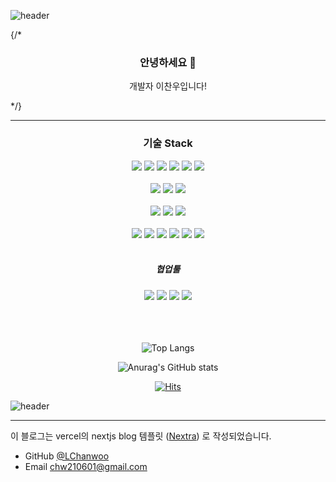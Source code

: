 



![header](https://capsule-render.vercel.app/api?type=waving&color=auto&height=200&section=header&text=Welcome!&fontSize=90&desc=Hello%20I'm%20Aldrich%20Lee&descAlign=60&descAlignY=20&fontAlignY=40)

<IndexPage/>
{/* <h3 align="center"> 안녕하세요 👋 </h3>
<p align="center"> 개발자 이찬우입니다!</p> */}



---

<h3 align="center"> 기술 Stack </h3>

<div align="center">
  <img src="https://img.shields.io/badge/nodejs-green?style=flat&logo=Node.js&logoColor=white"/>
  <img src="https://img.shields.io/badge/HTML5-red?style=flat&logo=HTML5&logoColor=white"/>
  <img src="https://img.shields.io/badge/CSS3-blue?style=flat&logo=CSS3&logoColor=white"/>
  <img src="https://img.shields.io/badge/JavaScript-yellow?style=flat&logo=JavaScript&logoColor=white"/>
  <img src="https://img.shields.io/badge/TypeScript-blue?style=flat&logo=TypeScript&logoColor=white"/>
  <img src="https://img.shields.io/badge/Java-Purple?style=flat&logo=Java&logoColor=white"/>
</div>
<br/>
<div align="center">
  <img src="https://img.shields.io/badge/react-blue?style=flat&logo=react&logoColor=white"/>
  <img src="https://img.shields.io/badge/Next.js-yellow?style=flat&logo=Next.js&logoColor=white"/>
  <img src="https://img.shields.io/badge/TailwindCss-blue?style=flat&logo=Tailwind CSS&logoColor=white"/>
</div>
<br/>
<div align="center">
  <img src="https://img.shields.io/badge/NestJs-black?style=flat&logo=NestJs&logoColor=red"/>
  <img src="https://img.shields.io/badge/Express.js-yellow?style=flat&logo=Express&logoColor=white"/>
  <img src="https://img.shields.io/badge/SpringBoot-green?style=flat&logo=Spring Boot&logoColor=white"/>
</div>
<br/>
<div align="center">
  <img src="https://img.shields.io/badge/PM2-black?style=flat&logo=PM2&logoColor=white"/>
  <img src="https://img.shields.io/badge/npm-black?style=flat&logo=npm&logoColor=white"/>
  <img src="https://img.shields.io/badge/Axios-black?style=flat&logo=Axios&logoColor=white"/>
  <img src="https://img.shields.io/badge/vercel-black?style=flat&logo=vercel&logoColor=white"/>
  <img src="https://img.shields.io/badge/Amazon AWS-black?style=flat&logo=Amazon AWS&logoColor=white"/>
  <img src="https://img.shields.io/badge/Amazon EC2-black?style=flat&logo=Amazon EC2&logoColor=white"/>
</div>
<br/>
<h5 align="center"> 협업툴 </h5>
<div align="center">
  <img src="https://img.shields.io/badge/Notion-black?style=flat&logo=Notion&logoColor=white"/>
  <img src="https://img.shields.io/badge/Slack-black?style=flat&logo=Slack&logoColor=white"/>
  <img src="https://img.shields.io/badge/Figma-black?style=flat&logo=Figma&logoColor=white"/>
  <img src="https://img.shields.io/badge/Telegram-black?style=flat&logo=Telegram&logoColor=white"/>
</div>

<br/>
<br/>
<br/>

<div align="center">
  
![Top Langs](https://github-readme-stats-git-masterrstaa-rickstaa.vercel.app/api/top-langs/?username=LChanwoo&layout=compact&theme=monokai)

</div>

<div align="center">
  
![Anurag's GitHub stats](https://github-readme-stats-git-masterrstaa-rickstaa.vercel.app/api?username=LChanwoo&show_icons=true&theme=monokai)

</div>

<div align="center">

[![Hits](https://hits.seeyoufarm.com/api/count/incr/badge.svg?url=https%3A%2F%2Fgithub.com%2FLChanwoo&count_bg=%2379C83D&title_bg=%23555555&icon=&icon_color=%23E7E7E7&title=hits&edge_flat=false)](https://hits.seeyoufarm.com)  
  
</div>


![header](https://capsule-render.vercel.app/api?type=waving&color=auto&height=100&section=footer&text=Thank%20you&fontSize=60)

---

이 블로그는 vercel의 nextjs blog 템플릿 ([Nextra](https://nextra.vercel.app/)) 로 작성되었습니다.


- GitHub [@LChanwoo](https://github.com/LChanwoo)
- Email chw210601@gmail.com

